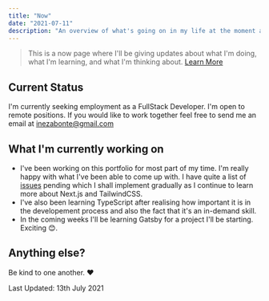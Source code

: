 ```yaml
---
title: "Now"
date: "2021-07-11"
description: "An overview of what's going on in my life at the moment and what I'm working on "
---
```


> This is a now page where I'll be giving updates about what I'm doing, what I'm learning, 
and what I'm thinking about. [Learn More](https://nownownow.com/about)

## Current Status

I'm currently seeking employment as a FullStack Developer. I'm open to remote positions. 
If you would like to work together feel free to send me an email at [inezabonte@gmail.com](mailto:inezabonte@gmail.com)

## What I'm currently working on

- I've been working on this portfolio for most part of my time. I'm really happy with what I've been able
to come up with. I have quite a list of [issues](https://github.com/inezabonte/inezabonte/issues) 
pending which I shall implement gradually as I continue to learn more about Next.js and TailwindCSS.
- I've also been learning TypeScript after realising how important it is in the developement process
and also the fact that it's an in-demand skill.
- In the coming weeks I'll be learning Gatsby for a project I'll be starting. Exciting 😊.

## Anything else?

Be kind to one another. ❤️


Last Updated: 13th July 2021
